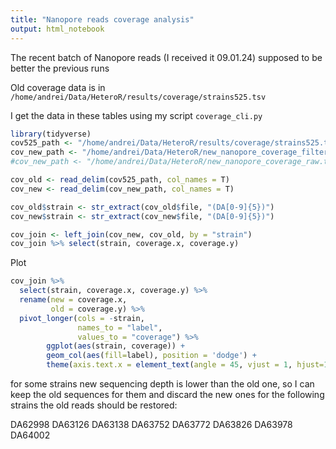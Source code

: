 ```yaml
---
title: "Nanopore reads coverage analysis"
output: html_notebook
---
```


The recent batch of Nanopore reads (I received it 09.01.24) supposed to be better the previous runs

Old coverage data is in `/home/andrei/Data/HeteroR/results/coverage/strains525.tsv`

I get the data in these tables using my script `coverage_cli.py`

```r
library(tidyverse)
cov525_path <- "/home/andrei/Data/HeteroR/results/coverage/strains525.tsv"
cov_new_path <- "/home/andrei/Data/HeteroR/new_nanopore_coverage_filtered.tsv" # there is unfiltered version version
#cov_new_path <- "/home/andrei/Data/HeteroR/new_nanopore_coverage_raw.tsv"

cov_old <- read_delim(cov525_path, col_names = T)
cov_new <- read_delim(cov_new_path, col_names = T)

cov_old$strain <- str_extract(cov_old$file, "(DA[0-9]{5})")
cov_new$strain <- str_extract(cov_new$file, "(DA[0-9]{5})")

cov_join <- left_join(cov_new, cov_old, by = "strain")
cov_join %>% select(strain, coverage.x, coverage.y)
```

Plot

```r
cov_join %>%
  select(strain, coverage.x, coverage.y) %>%
  rename(new = coverage.x,
         old = coverage.y) %>%
  pivot_longer(cols = -strain,
               names_to = "label",
               values_to = "coverage") %>%
        ggplot(aes(strain, coverage)) +
        geom_col(aes(fill=label), position = 'dodge') +
        theme(axis.text.x = element_text(angle = 45, vjust = 1, hjust=1))

```

for some strains new sequencing depth is lower than the old one, so I can keep the old sequences for them and discard the new ones
for the following strains the old reads should be restored:

DA62998
DA63126
DA63138
DA63752
DA63772
DA63826
DA63978
DA64002

